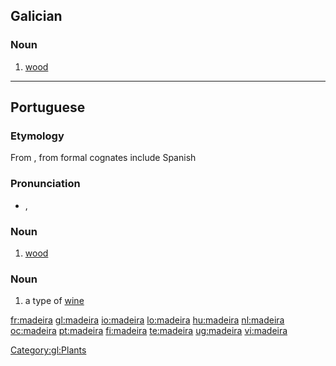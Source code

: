 {{also|Madeira}}
==Galician==

===Noun===
{{gl-noun|f}}

# [[wood]]

[[Category:gl:Plants]]

----

==Portuguese==

===Etymology===
From {{etyl|la|pt}} {{term|materia|lang=la}}, from {{proto|Indo-European|méh₂tēr|mother|lang=pt}} formal cognates include Spanish {{term|madera|lang=es}}

===Pronunciation===
* {{IPA|/mɐˈdɐjrɐ/|lang=pt}}, {{SAMPA|/m6"d6jr6/}}

===Noun===
{{infl|pt|noun|g=f}}

# [[wood]]

===Noun===
{{infl|pt|noun|g=m}}

# a type of [[wine]]

[[fr:madeira]]
[[gl:madeira]]
[[io:madeira]]
[[lo:madeira]]
[[hu:madeira]]
[[nl:madeira]]
[[oc:madeira]]
[[pt:madeira]]
[[fi:madeira]]
[[te:madeira]]
[[ug:madeira]]
[[vi:madeira]]
